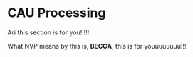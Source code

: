 # CAU Processing {#cau}

Ari this section is for you!!!!!

What NVP means by this is, **BECCA**, this is for youuuuuuuu!!!
